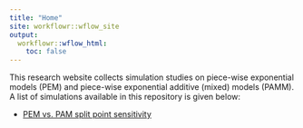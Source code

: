 ```yaml
---
title: "Home"
site: workflowr::wflow_site
output:
  workflowr::wflow_html:
    toc: false
---
```


This research website collects simulation studies on piece-wise exponential
models (PEM) and piece-wise exponential additive (mixed) models (PAMM).
A list of simulations available in this repository is given below:

- [PEM vs. PAM split point sensitivity](pem_vs_pam.html)
